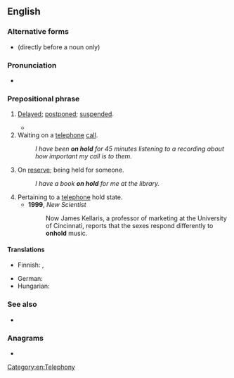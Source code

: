 {{also|onhold}}
==English==

===Alternative forms===
* {{l|en|on-hold}} (directly before a noun only)

===Pronunciation===
* {{audio|en|En-au-on hold.ogg|Audio (AU)}}

===Prepositional phrase===
{{en-PP}}

# {{lb|en|idiomatic}} [[delayed|Delayed]]; [[postponed]]; [[suspended]].
#: {{ux|en|This project is '''on hold''' until we can get more information.}}
#* {{quote-journal|en|date=2021 May 5|author=Paul Clifton|title=Network News: Heathrow Western Rail Access scheme ''''on hold''''|journal=RAIL|issue=930|page=26|text=Plans to build a western rail route into Heathrow Airport have been put '''on hold''', with Network Rail saying that staff working on the scheme have been moved to other projects.}}
# Waiting on a [[telephone]] [[call]].
#: ''I have been '''on hold''' for 45 minutes listening to a recording about how important my call is to them.''
# On [[reserve]]; being held for someone.
#: ''I have a book '''on hold''' for me at the library.''
# Pertaining to a [[telephone]] hold state.
#* '''1999''', ''New Scientist''
#*: Now James Kellaris, a professor of marketing at the University of Cincinnati, reports that the sexes respond differently to '''onhold'''{{sic}} music.

====Translations====
{{trans-see|delayed; postponed; suspended|postponed|suspended}}
{{trans-top|on reserve}}
* Finnish: {{t|fi|[[varattu|varattuna]]}}, {{t+|fi|varalla}}
{{trans-mid}}
* German: {{t+|de|reserviert}}
* Hungarian: {{t+|hu|félretesz|alt=félretéve}}
{{trans-bottom}}

===See also===
* {{l|en|hold on}}

===Anagrams===
* {{anagrams|en|a=dhlnoo|hold on}}

[[Category:en:Telephony]]